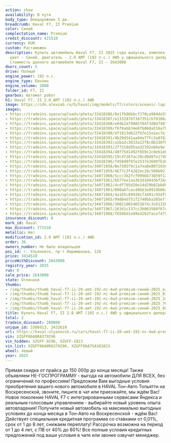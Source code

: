 ```yaml
---
action: show
availability: В пути
body_type: Внедорожник 5 дв.
breadcrumb: Haval F7, II Premium
color: Синий
complectation_name: Premium
credit_discount: 421510
currency: RUR
custom: Растаможен
description: Купить автомобиль Haval F7, II 2025 года выпуска, комплектация Premium,
  цвет - Синий, двигатель - 2.0 AMT (192 л.с.) 4WD у официального дилера в г. Ульяновск.
  Стоимость данного автомобиля Haval F7, II – 2643000
doors_count: 5
drive: Полный
engine_power: 192 л.с.
engine_type: Бензин
engine_volume: 2000
folder_id: F7, II
gearbox: Автомат робот
h1: Haval F7, II 2.0 AMT (192 л.с.) 4WD
image: https://cdn.alexsab.ru/b/haval/img/models/f7/colors/oceanic-lapis-lazuli.webp
images:
- https://tradeins.space/uploads/photo/33418386/0e1fb86bbcf270ca904da5999d6e2a44.JPG
- https://tradeins.space/uploads/photo/33418387/e1332876f387351cb70108a492e03ba6.JPG
- https://tradeins.space/uploads/photo/33418388/e04b2a79885f84f3d9d7497be3b3a8aa.JPG
- https://tradeins.space/uploads/photo/33418389/f6f9abb34e0fb068a516a7878d976acf.JPG
- https://tradeins.space/uploads/photo/33418390/4f1913d622fb7e15a1ec7efa3c968eee.JPG
- https://tradeins.space/uploads/photo/33418391/4b29d541aa04a77fc3a8f821396b3c52.JPG
- https://tradeins.space/uploads/photo/33418392/a1ba2c3633a13f8c8b330f8c0e780ad9.JPG
- https://tradeins.space/uploads/photo/33418393/2f7318d95aa32392e66e9efd45817758.JPG
- https://tradeins.space/uploads/photo/33418394/40f75d1492f859c2c0eb1ebf3c274e8a.JPG
- https://tradeins.space/uploads/photo/33418395/19c4f267ac39cd0d8fe1748eb5411169.JPG
- https://tradeins.space/uploads/photo/33418396/f450d0f6fe2537e3690fb3bb3735d39f.JPG
- https://tradeins.space/uploads/photo/34071958/0e7305f9c1a7ea8e807293ee5b265cb9.JPG
- https://tradeins.space/uploads/photo/34071959/4677c3f4282ec26c598b921be86e324e.JPG
- https://tradeins.space/uploads/photo/34071960/5ccc3b2fcf099bb73859f12c568833af.JPG
- https://tradeins.space/uploads/photo/34071961/b577ee1aa363d16043bf3449fbba94a5.JPG
- https://tradeins.space/uploads/photo/34071962/4cdf705d20e14d29b81bbd83dad47ccd.JPG
- https://tradeins.space/uploads/photo/34071963/000a67cac40b63e9919b86a7a84de458.JPG
- https://tradeins.space/uploads/photo/34071964/4a165c89938cf3491c95df868fbfdfb2.JPG
- https://tradeins.space/uploads/photo/34071965/99d04d751f2740bba305ef7863fa45ab.JPG
- https://tradeins.space/uploads/photo/34071966/3082106546536f4c3c6115bd8ee772c5.JPG
- https://tradeins.space/uploads/photo/34071967/263d1c137cc3b063560f67d3ebf2e214.JPG
- https://tradeins.space/uploads/photo/34071968/f6588d1e69e4263facef475230e6f54f.JPG
insurance_discount: 0
mark_id: Haval
max_discount: 771510
metallic: Нет
modification_id: 2.0 AMT (192 л.с.) 4WD
order: 36
owners_number: Не было владельцев
poi_id: г. Ульяновск, пр-т Нариманова, 128
price: 3414510
priceWithDiscount: 2643000
registry_year: 2025
run: 0
sale_price: 2643000
state: Отличное
thumbs:
- /img/thumbs/thumb_haval-f7-ii-20-amt-192-лс-4wd-premium-синий-2025_e2a44_0.webp
- /img/thumbs/thumb_haval-f7-ii-20-amt-192-лс-4wd-premium-синий-2025_03ba6_1.webp
- /img/thumbs/thumb_haval-f7-ii-20-amt-192-лс-4wd-premium-синий-2025_3a8aa_2.webp
- /img/thumbs/thumb_haval-f7-ii-20-amt-192-лс-4wd-premium-синий-2025_76acf_3.webp
- /img/thumbs/thumb_haval-f7-ii-20-amt-192-лс-4wd-premium-синий-2025_68eee_4.webp
title: Купить Haval F7, II 2.0 AMT (192 л.с.) 4WD у официального дилера в Ульяновске
total: 2
tradein_discount: 200000
unique_id: 3386913, 3432610
url: https://haval-ulyanovsk.ru/cars/haval-f7-ii-20-amt-192-лс-4wd-premium-синий-2025/
vin: XZGFF06A8RA379296
vin_hidden: XZGFF-9296, XZGFF-1823
vin_list: XZGFF06A8RA379296, XZGFF06A7SA381823
wheel: левый
year: 2025
---
```

<p>
 Прямая скидка от прайса до 150 000р до конца месяца! Также объявляем НЕ-ГОСПРОГРАММУ - выгода на автомобили ДЛЯ ВСЕХ, без ограничений по профессиям! Предложим Вам выгодные условия приобретения вашего нового автомобиля в HAVAL Тон-Авто Тольятти на Воскресенской, звоните, пишите в чат или приезжайте, мы ждём Вас! Новое поколение HAVAL F7 с интегрированными сервисами Яндекса и реальным голосовым управлением - выбирайте новый уровень опыта автовладения! Получите новый автомобиль на максимально выгодных условиях до конца месяца в Тон-Авто на Воскресенской - ждём Вас! Действует специальная кредитная программа со ставками от 0,01%, срок от 1 до 8 лет, снижаем переплату! Рассрочка возможна на период от 1 до 4 лет, с ПВ от 40% до 80%! Все полные условия кредитных предложений под ваши условия в чате или звонке озвучит менеджер.
</p>
<p>
</p>
<p>
</p>
